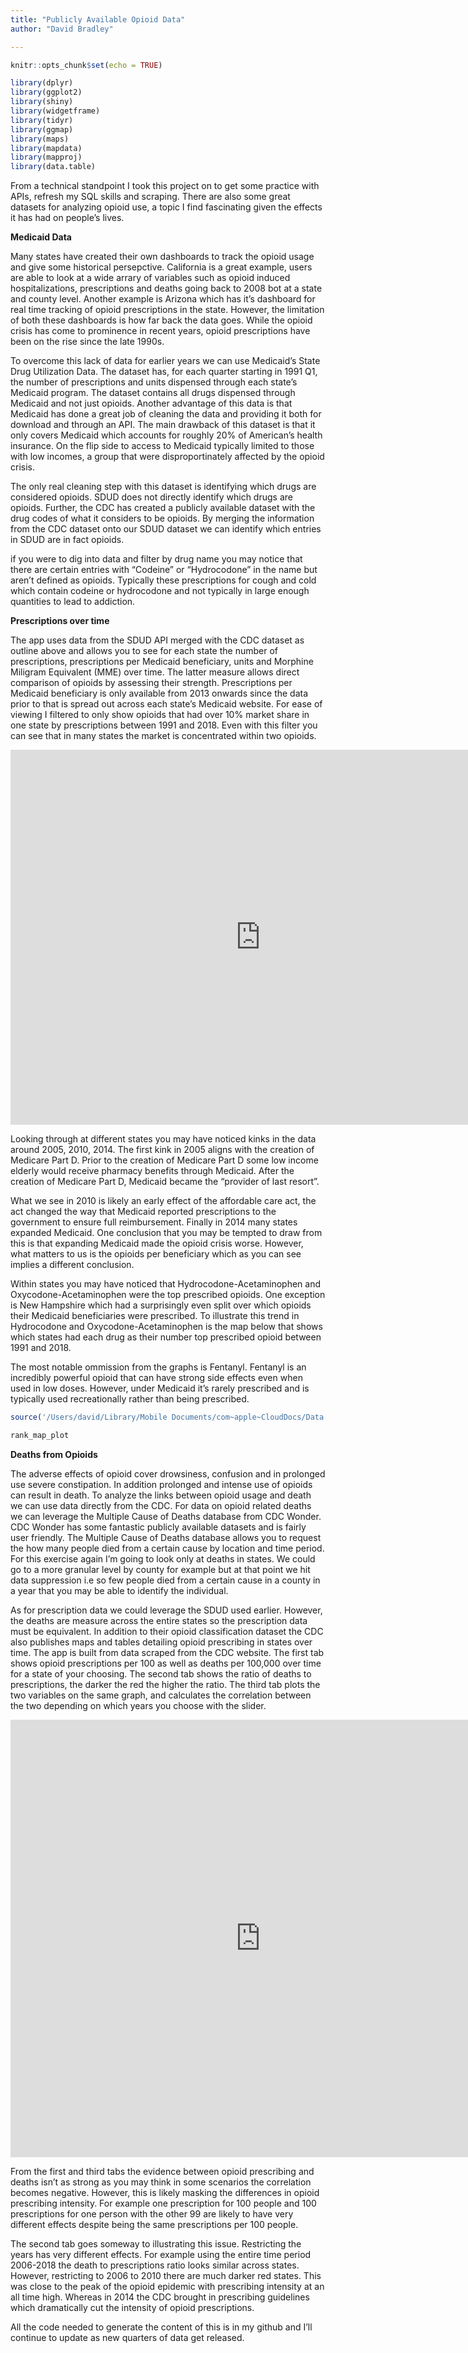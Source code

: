 ```yaml
---
title: "Publicly Available Opioid Data"
author: "David Bradley"

---
```


```r
knitr::opts_chunk$set(echo = TRUE)

library(dplyr)
library(ggplot2)
library(shiny)
library(widgetframe)
library(tidyr)
library(ggmap)
library(maps)
library(mapdata)
library(mapproj)
library(data.table)
```

From a technical standpoint I took this project on to get some practice with APIs, refresh my SQL skills and scraping. There are also some great datasets for analyzing opioid use, a topic I find fascinating given the effects it has had on people's lives.

**Medicaid Data**

Many states have created their own dashboards to track the opioid usage and give some historical persepctive. California is a great example, users are able to look at a wide arrary of variables such as opioid induced hospitalizations, prescriptions and deaths going back to 2008 bot at a state and county level. Another example is Arizona which has it's dashboard for real time tracking of opioid prescriptions in the state. However, the limitation of both these dashboards is how far back the data goes. While the opioid crisis has come to prominence in recent years, opioid prescriptions have been on the rise since the late 1990s. 

To overcome this lack of data for earlier years we can use Medicaid's State Drug Utilization Data. The dataset has, for each quarter starting in 1991 Q1, the number of prescriptions and units dispensed through each state's Medicaid program. The dataset contains all drugs dispensed through Medicaid and not just opioids. Another advantage of this data is that Medicaid has done a great job of cleaning the data and providing it both for download and through an API. The main drawback of this dataset is that it only covers Medicaid which accounts for roughly 20% of American's health insurance. On the flip side to access to Medicaid typically limited to those with low incomes, a group that were disproportinately affected by the opioid crisis.

The only real cleaning step with this dataset is identifying which drugs are considered opioids. SDUD does not directly identify which drugs are opioids. Further, the CDC has created a publicly available dataset with the drug codes of what it considers to be opioids. By merging the information from the CDC dataset onto our SDUD dataset we can identify which entries in SDUD are in fact opioids.

if you were to dig into data and filter by drug name you may notice that there are certain entries with "Codeine" or "Hydrocodone" in the name but aren't defined as opioids. Typically these prescriptions for cough and cold which contain codeine or hydrocodone and not typically in large enough quantities to lead to addiction.

**Prescriptions over time**

The app uses data from the SDUD API merged with the CDC dataset as outline above and allows you to see for each state the number of prescriptions, prescriptions per Medicaid beneficiary, units and Morphine Miligram Equivalent (MME) over time. The latter measure allows direct comparison of opioids by assessing their strength. Prescriptions per Medicaid beneficiary is only available from 2013 onwards since the data prior to that is spread out across each state's Medicaid website. For ease of viewing I filtered to only show opioids that had over 10% market share in one state by prescriptions between 1991 and 2018. Even with this filter you can see that in many states the market is concentrated within two opioids.

<iframe width="800" height="600" scrolling="no" frameborder="no"  src="https://davidby332.shinyapps.io/opioids_r/"> </iframe> 

Looking through at different states you may have noticed kinks in the data around 2005, 2010, 2014. The first kink in 2005 aligns with the creation of Medicare Part D. Prior to the creation of Medicare Part D some low income elderly would receive pharmacy benefits through Medicaid. After the creation of Medicare Part D, Medicaid became the "provider of last resort". 

What we see in 2010 is likely an early effect of the affordable care act, the act changed the way that Medicaid reported prescriptions to the government to ensure full reimbursement. Finally in 2014 many states expanded Medicaid. One conclusion that you may be tempted to draw from this is that expanding Medicaid made the opioid crisis worse. However, what matters to us is the opioids per beneficiary which as you can see implies a different conclusion.

Within states you may have noticed that Hydrocodone-Acetaminophen and Oxycodone-Acetaminophen were the top prescribed opioids. One exception is New Hampshire which had a surprisingly even split over which opioids their Medicaid beneficiaries were prescribed. To illustrate this trend in Hydrocodone and Oxycodone-Acetaminophen is the map below that shows which states had each drug as their number top prescribed opioid between 1991 and 2018.

The most notable ommission from the graphs is Fentanyl. Fentanyl is an incredibly powerful opioid that can have strong side effects even when used in low doses. However, under Medicaid it's rarely prescribed and is typically used recreationally rather than being prescribed.

```r
source('/Users/david/Library/Mobile Documents/com~apple~CloudDocs/Data science/opioids_R/opioids_SDUD/rank_maps.R', local = knitr::knit_global())
```

```r
rank_map_plot
```

**Deaths from Opioids**

The adverse effects of opioid cover drowsiness, confusion and in prolonged use severe constipation. In addition prolonged and intense use of  opioids can result in death. To analyze the links between opioid usage and death we can use data directly from the CDC. For data on opioid related deaths we can leverage the Multiple Cause of Deaths database from CDC Wonder. CDC Wonder has some fantastic publicly available datasets and is fairly user friendly. The Multiple Cause of Deaths database allows you to request the how many people died from a certain cause by location and time period. For this exercise again I'm going to look only at deaths in states. We could go to a more granular level by county for example but at that point we hit data suppression i.e so few people died from a certain cause in a county in a year that you may be able to identify the individual.

As for prescription data we could leverage the SDUD used earlier. However, the deaths are measure across the entire states so the prescription data must be equivalent. In addition to their opioid classification dataset the CDC also publishes maps and tables detailing opioid prescribing in states over time. The app is built from data scraped from the CDC website. The first tab shows opioid prescriptions per 100 as well as deaths per 100,000 over time for a state of your choosing. The second tab shows the ratio of deaths to prescriptions, the darker the red the higher the ratio. The third tab plots the two variables on the same graph, and calculates the correlation between the two depending on which years you choose with the slider.

<iframe width="800" height="700" scrolling="no" frameborder="no"  src="https://davidby332.shinyapps.io/opioids_cdc/"> </iframe> 

From the first and third tabs the evidence between opioid prescribing and deaths isn't as strong as you may think in some scenarios the correlation becomes negative. However, this is likely masking the differences in opioid prescribing intensity. For example one prescription for 100 people and 100 prescriptions for one person with the other 99 are likely to have very different effects despite being the same prescriptions per 100 people.

The second tab goes someway to illustrating this issue. Restricting the years has very different effects. For example using the entire time period 2006-2018 the death to prescriptions ratio looks similar across states. However, restricting to 2006 to 2010 there are much darker red states. This was close to the peak of the opioid epidemic with prescribing intensity at an all time high. Whereas in 2014 the CDC brought in prescribing guidelines which dramatically cut the intensity of opioid prescriptions.

All the code needed to generate the content of this is in my github and I'll continue to update as new quarters of data get released.
